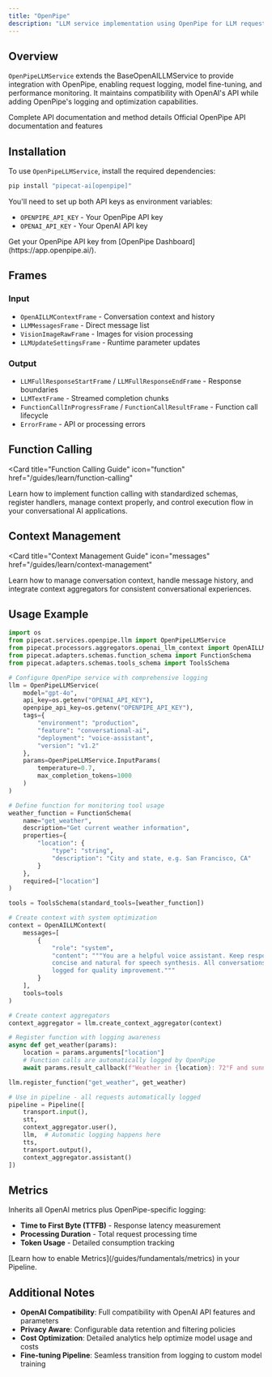 ```yaml
---
title: "OpenPipe"
description: "LLM service implementation using OpenPipe for LLM request logging and fine-tuning"
---
```


## Overview

`OpenPipeLLMService` extends the BaseOpenAILLMService to provide integration with OpenPipe, enabling request logging, model fine-tuning, and performance monitoring. It maintains compatibility with OpenAI's API while adding OpenPipe's logging and optimization capabilities.

<CardGroup cols={2}>
  <Card
    title="API Reference"
    icon="code"
    href="https://reference-server.pipecat.ai/en/latest/api/pipecat.services.openpipe.llm.html"
  >
    Complete API documentation and method details
  </Card>
  <Card
    title="OpenPipe Docs"
    icon="book"
    href="https://docs.openpipe.ai/api-reference/post-chatcompletions"
  >
    Official OpenPipe API documentation and features
  </Card>
</CardGroup>

## Installation

To use `OpenPipeLLMService`, install the required dependencies:

```bash
pip install "pipecat-ai[openpipe]"
```

You'll need to set up both API keys as environment variables:

- `OPENPIPE_API_KEY` - Your OpenPipe API key
- `OPENAI_API_KEY` - Your OpenAI API key

<Tip>
  Get your OpenPipe API key from [OpenPipe Dashboard](https://app.openpipe.ai/).
</Tip>

## Frames

### Input

- `OpenAILLMContextFrame` - Conversation context and history
- `LLMMessagesFrame` - Direct message list
- `VisionImageRawFrame` - Images for vision processing
- `LLMUpdateSettingsFrame` - Runtime parameter updates

### Output

- `LLMFullResponseStartFrame` / `LLMFullResponseEndFrame` - Response boundaries
- `LLMTextFrame` - Streamed completion chunks
- `FunctionCallInProgressFrame` / `FunctionCallResultFrame` - Function call lifecycle
- `ErrorFrame` - API or processing errors

## Function Calling

<Card
  title="Function Calling Guide"
  icon="function"
  href="/guides/learn/function-calling"
>
  Learn how to implement function calling with standardized schemas, register
  handlers, manage context properly, and control execution flow in your
  conversational AI applications.
</Card>

## Context Management

<Card
  title="Context Management Guide"
  icon="messages"
  href="/guides/learn/context-management"
>
  Learn how to manage conversation context, handle message history, and
  integrate context aggregators for consistent conversational experiences.
</Card>

## Usage Example

```python
import os
from pipecat.services.openpipe.llm import OpenPipeLLMService
from pipecat.processors.aggregators.openai_llm_context import OpenAILLMContext
from pipecat.adapters.schemas.function_schema import FunctionSchema
from pipecat.adapters.schemas.tools_schema import ToolsSchema

# Configure OpenPipe service with comprehensive logging
llm = OpenPipeLLMService(
    model="gpt-4o",
    api_key=os.getenv("OPENAI_API_KEY"),
    openpipe_api_key=os.getenv("OPENPIPE_API_KEY"),
    tags={
        "environment": "production",
        "feature": "conversational-ai",
        "deployment": "voice-assistant",
        "version": "v1.2"
    },
    params=OpenPipeLLMService.InputParams(
        temperature=0.7,
        max_completion_tokens=1000
    )
)

# Define function for monitoring tool usage
weather_function = FunctionSchema(
    name="get_weather",
    description="Get current weather information",
    properties={
        "location": {
            "type": "string",
            "description": "City and state, e.g. San Francisco, CA"
        }
    },
    required=["location"]
)

tools = ToolsSchema(standard_tools=[weather_function])

# Create context with system optimization
context = OpenAILLMContext(
    messages=[
        {
            "role": "system",
            "content": """You are a helpful voice assistant. Keep responses
            concise and natural for speech synthesis. All conversations are
            logged for quality improvement."""
        }
    ],
    tools=tools
)

# Create context aggregators
context_aggregator = llm.create_context_aggregator(context)

# Register function with logging awareness
async def get_weather(params):
    location = params.arguments["location"]
    # Function calls are automatically logged by OpenPipe
    await params.result_callback(f"Weather in {location}: 72°F and sunny")

llm.register_function("get_weather", get_weather)

# Use in pipeline - all requests automatically logged
pipeline = Pipeline([
    transport.input(),
    stt,
    context_aggregator.user(),
    llm,  # Automatic logging happens here
    tts,
    transport.output(),
    context_aggregator.assistant()
])
```

## Metrics

Inherits all OpenAI metrics plus OpenPipe-specific logging:

- **Time to First Byte (TTFB)** - Response latency measurement
- **Processing Duration** - Total request processing time
- **Token Usage** - Detailed consumption tracking

<Info>
  [Learn how to enable Metrics](/guides/fundamentals/metrics) in your Pipeline.
</Info>

## Additional Notes

- **OpenAI Compatibility**: Full compatibility with OpenAI API features and parameters
- **Privacy Aware**: Configurable data retention and filtering policies
- **Cost Optimization**: Detailed analytics help optimize model usage and costs
- **Fine-tuning Pipeline**: Seamless transition from logging to custom model training
